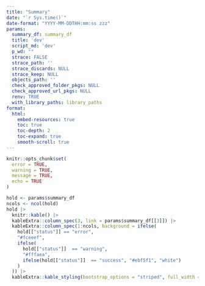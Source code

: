 ```yaml
---
title: "Summary"
date: "`r Sys.time()`"
date-format: "YYYY-MM-DDTHH:mm:ss zzz"
params:
  summary_df: summary_df
  title: 'dev'
  script_md: 'dev'
  p_wd: ""
  strace: FALSE
  strace_path: ''
  strace_discards: NULL
  strace_keep: NULL
  objects_path: ''
  check_approved_folder_pkgs: NULL
  check_approved_url_pkgs: NULL
  renv: TRUE
  with_library_paths: library_paths
format:
  html:
    embed-resources: true
    toc: true
    toc-depth: 2
    toc-expand: true
    smooth-scroll: true
---
```


```r
knitr::opts_chunk$set(
  error = TRUE,
  warning = TRUE,
  message = TRUE,
  echo = TRUE
)
```

```r
hold <- params$summary_df
ncols <- ncol(hold)
hold |>
  knitr::kable() |>
  kableExtra::column_spec(3, link = params$summary_df[[3]]) |>
  kableExtra::column_spec(1:ncols, background = ifelse(
    hold[["status"]] == "error",
    "#fceeef",
    ifelse(
      hold[["status"]]  == "warning",
      "#fffaea",
      ifelse(hold[["status"]]  == "success", "#ebf5f1", "white")
    )
  )) |>
  kableExtra::kable_styling(bootstrap_options = "striped", full_width = TRUE) 
```





